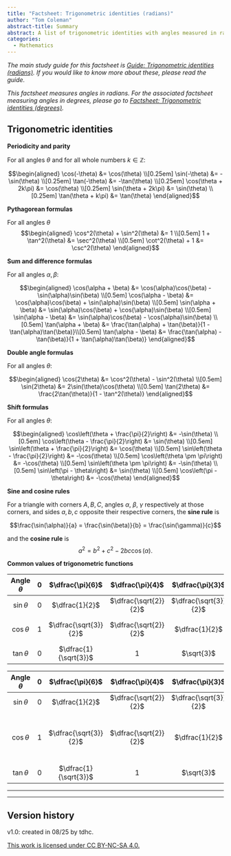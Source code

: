 ```yaml
---
title: "Factsheet: Trigonometric identities (radians)"
author: "Tom Coleman"
abstract-title: Summary
abstract: A list of trigonometric identities with angles measured in radians. 
categories:
  - Mathematics
---
```


*The main study guide for this factsheet is [Guide: Trigonometric identities (radians)](../studyguides/trigonometricidentities-radians.qmd). If you would like to know more about these, please read the guide.*

*This factsheet measures angles in radians. For the associated factsheet measuring angles in degrees, please go to [Factsheet: Trigonometric identities (degrees)](f-trigonometricidentities-degrees.qmd).*

## Trigonometric identities {-}

**Periodicity and parity**

For all angles $\theta$ and for all whole numbers $k\in\mathbb{Z}$:

$$\begin{aligned} \cos(-\theta) &= \cos(\theta) \\[0.25em] \sin(-\theta) &= -\sin(\theta) \\[0.25em] \tan(-\theta) &= -\tan(\theta) \\[0.25em] \cos(\theta + 2k\pi) &= \cos(\theta) \\[0.25em] \sin(\theta + 2k\pi) &= \sin(\theta) \\[0.25em] \tan(\theta + k\pi) &= \tan(\theta) \end{aligned}$$


**Pythagorean formulas**

For all angles $\theta$
$$\begin{aligned}
\cos^2(\theta) + \sin^2(\theta) &= 1 \\[0.5em]
1 + \tan^2(\theta) &= \sec^2(\theta) \\[0.5em]
\cot^2(\theta) + 1 &= \csc^2(\theta)
\end{aligned}$$


**Sum and difference formulas**

For all angles $\alpha,\beta$:

$$\begin{aligned}
\cos(\alpha + \beta) &= \cos(\alpha)\cos(\beta) - \sin(\alpha)\sin(\beta) \\[0.5em]
\cos(\alpha - \beta) &= \cos(\alpha)\cos(\beta) + \sin(\alpha)\sin(\beta) \\[0.5em]
\sin(\alpha + \beta) &= \sin(\alpha)\cos(\beta) + \cos(\alpha)\sin(\beta) \\[0.5em]
\sin(\alpha - \beta) &= \sin(\alpha)\cos(\beta) - \cos(\alpha)\sin(\beta) \\[0.5em]
\tan(\alpha + \beta) &= \frac{\tan(\alpha) + \tan(\beta)}{1 - \tan(\alpha)\tan(\beta)}\\[0.5em]
\tan(\alpha - \beta) &= \frac{\tan(\alpha) - \tan(\beta)}{1 + \tan(\alpha)\tan(\beta)}
\end{aligned}$$
 

**Double angle formulas**

For all angles $\theta$:

$$\begin{aligned}
\cos(2\theta) &= \cos^2(\theta) - \sin^2(\theta) \\[0.5em]
\sin(2\theta) &= 2\sin(\theta)\cos(\theta) \\[0.5em]
\tan(2\theta) &= \frac{2\tan(\theta)}{1 - \tan^2(\theta)} 
\end{aligned}$$

 

**Shift formulas**

For all angles $\theta$:

$$\begin{aligned}
\cos\left(\theta + \frac{\pi}{2}\right) &= -\sin(\theta) \\[0.5em]
\cos\left(\theta - \frac{\pi}{2}\right) &= \sin(\theta) \\[0.5em]
\sin\left(\theta + \frac{\pi}{2}\right) &= \cos(\theta) \\[0.5em]
\sin\left(\theta - \frac{\pi}{2}\right) &= -\cos(\theta) \\[0.5em]
\cos\left(\theta \pm \pi\right) &= -\cos(\theta) \\[0.5em]
\sin\left(\theta \pm \pi\right) &= -\sin(\theta) \\[0.5em]
\sin\left(\pi - \theta\right) &= \sin(\theta) \\[0.5em]
\cos\left(\pi - \theta\right) &= -\cos(\theta)
\end{aligned}$$

**Sine and cosine rules**

For a triangle with corners $A,B,C$, angles $\alpha$, $\beta$, $\gamma$ respectively at those corners, and sides $a,b,c$ opposite their respective corners, the **sine rule** is

$$\frac{\sin(\alpha)}{a} = \frac{\sin(\beta)}{b} = \frac{\sin(\gamma)}{c}$$

and the **cosine rule** is $$a^2 = b^2 + c^2 - 2bc\cos(\alpha).$$

**Common values of trigonometric functions**

::: {.content-hidden when-format="pdf"}

| Angle $\theta$ | $0$ | $\dfrac{\pi}{6}$ | $\dfrac{\pi}{4}$ | $\dfrac{\pi}{3}$ | $\dfrac{\pi}{2}$ | $\dfrac{2\pi}{3}$ | $\dfrac{3\pi}{4}$ | $\dfrac{5\pi}{6}$ | $\pi$ |
|:--------------:|:----:|:----:|:----:|:----:|:----:|:----:|:----:|:----:|:----:|
| $\sin\theta$ | $0$ | $\dfrac{1}{2}$ | $\dfrac{\sqrt{2}}{2}$ | $\dfrac{\sqrt{3}}{2}$ | $1$ | $\dfrac{\sqrt{3}}{2}$ | $\dfrac{\sqrt{2}}{2}$ | $\dfrac{1}{2}$ | $0$ |
| $\cos\theta$ | $1$ | $\dfrac{\sqrt{3}}{2}$ | $\dfrac{\sqrt{2}}{2}$ | $\dfrac{1}{2}$ | $0$ | $-\dfrac{1}{2}$ | $-\dfrac{\sqrt{2}}{2}$ | $-\dfrac{\sqrt{3}}{2}$ | $-1$ |
| $\tan\theta$ | $0$ | $\dfrac{1}{\sqrt{3}}$ | $1$ | $\sqrt{3}$ | undef. | $-\sqrt{3}$ | $-1$ | $-\dfrac{1}{\sqrt{3}}$ | $0$ |

:::

::: {.content-visible when-format="pdf"}

| Angle $\theta$ | $0$ | $\dfrac{\pi}{6}$ | $\dfrac{\pi}{4}$ | $\dfrac{\pi}{3}$ | $\dfrac{\pi}{2}$ | $\dfrac{2\pi}{3}$ | $\dfrac{3\pi}{4}$ | $\dfrac{5\pi}{6}$ | $\pi$ |
|:--------------:|:----:|:----:|:----:|:----:|:----:|:----:|:----:|:----:|:----:|
| $\sin\theta$ | $0$ | $\dfrac{1}{2}$ | $\dfrac{\sqrt{2}}{2}$ | $\dfrac{\sqrt{3}}{2}$ | $1$ | $\dfrac{\sqrt{3}}{2}$ | $\dfrac{\sqrt{2}}{2}$ | $\dfrac{1}{2}$ | $0$ |
|   |   |   |   |   |   |   |   |   |   |
| $\cos\theta$ | $1$ | $\dfrac{\sqrt{3}}{2}$ | $\dfrac{\sqrt{2}}{2}$ | $\dfrac{1}{2}$ | $0$ | $-\dfrac{1}{2}$ | $-\dfrac{\sqrt{2}}{2}$ | $-\dfrac{\sqrt{3}}{2}$ | $-1$ |
|   |   |   |   |   |   |   |   |   |   |
| $\tan\theta$ | $0$ | $\dfrac{1}{\sqrt{3}}$ | $1$ | $\sqrt{3}$ | undef. | $-\sqrt{3}$ | $-1$ | $-\dfrac{1}{\sqrt{3}}$ | $0$ |

:::

---

---

## Version history {-}

v1.0: created in 08/25 by tdhc. 

[This work is licensed under CC BY-NC-SA 4.0.](https://creativecommons.org/licenses/by-nc-sa/4.0/?ref=chooser-v1)
